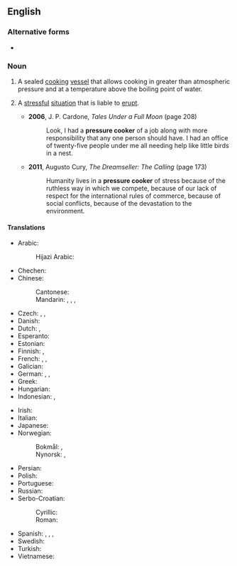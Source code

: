 {{also|pressure-cooker}}

==English==
{{wikipedia|pressure cooking}}
{{rfi|en}}

===Alternative forms===
* {{alter|en|pressure-cooker}}

===Noun===
{{en-noun}}

# {{lb|en|cookware}} A sealed [[cook|cooking]] [[vessel]] that allows cooking in greater than atmospheric pressure and at a temperature above the boiling point of water.
# {{lb|en|figurative}} A [[stressful]] [[situation]] that is liable to [[erupt]].
#* '''2006''', J. P. Cardone, ''Tales Under a Full Moon'' (page 208)
#*: Look, I had a '''pressure cooker''' of a job along with more responsibility that any one person should have. I had an office of twenty-five people under me all needing help like little birds in a nest.
#* '''2011''', Augusto Cury, ''The Dreamseller: The Calling'' (page 173)
#*: Humanity lives in a '''pressure cooker''' of stress because of the ruthless way in which we compete, because of our lack of respect for the international rules of commerce, because of social conflicts, because of the devastation to the environment.

====Translations====
{{trans-top|cooking vessel}}
* Arabic:
*: Hijazi Arabic: {{t|acw|قدر ضغط|m|tr=gidir ḍaḡṭ}}
* Chechen: {{t-needed|ce}}
* Chinese:
*: Cantonese: {{t|yue|壓力煲|tr=aat3 lik6 bou1}}
*: Mandarin: {{t+|cmn|高壓鍋}}, {{t+|cmn|高压锅|tr=gāoyāguō}}, {{t+|cmn|壓力鍋}}, {{t+|cmn|压力锅|tr=yālìguō}}
* Czech: {{t|cs|papiňák|m}}, {{t|cs|Papinův hrnec|m}}, {{t|cs|tlakový hrnec|m}}
* Danish: {{t+|da|trykkoger|c}}
* Dutch: {{t+|nl|hogedrukpan|f}}, {{t+|nl|snelkookpan|f}}
* Esperanto: {{t|eo|premmarmito}}
* Estonian: {{t|et|kiirkeedupott}}
* Finnish: {{t|fi|painekattila}}, {{t|fi|painekeitin}}
* French: {{t+|fr|cocotte-minute|f}}, {{t+|fr|autocuiseur|m}}, {{t+|fr|marmite à pression}}
* Galician: {{t+|gl|ola de presión|f}}
* German: {{t+|de|Dampfkochtopf|m}}, {{t+|de|Schnellkochtopf|m}}, {{t+|de|Dampfdrucktopf|m}}
* Greek: {{t|el|χύτρα ταχύτητας|f}}
* Hungarian: {{t+|hu|kukta}}
* Indonesian: {{t+|id|presto}} {{qualifier|colloquial}}, {{t|id|panci tekan}}
{{trans-mid}}
* Irish: {{t|ga|brúbhruthaire|m}}
* Italian: {{t|it|pentola a pressione|f}}
* Japanese: {{t|ja|圧力鍋|tr=あつりょくなべ, atsuryoku nabe}}
* Norwegian:
*: Bokmål: {{t|nb|trykkoker|m}}, {{t|nb|trykk-koker|m}}
*: Nynorsk: {{t|nn|trykkokar|m}}, {{t|nn|trykk-kokar|m}}
* Persian: {{t+|fa|زودپز|tr=zudpaz}}
* Polish: {{t|pl|szybkowar|m}}
* Portuguese: {{t|pt|panela de pressão|f}}
* Russian: {{t+|ru|скорова́рка|f}}
* Serbo-Croatian:
*: Cyrillic: {{t|sh|претис ло̀нац|m}}
*: Roman: {{t|sh|pretis lònac|m}}
* Spanish: {{t+|es|marmita|f}}, {{t|es|olla de presión|f}}, {{t+|es|olla a presión|f}}, {{t|es|olla express|f}} {{qualifier|Mexico, Spain}}
* Swedish: {{t|sv|tryckkokare|c}}
* Turkish: {{t+|tr|düdüklü tencere}}
* Vietnamese: {{t|vi|nồi áp suất}}
{{trans-bottom}}